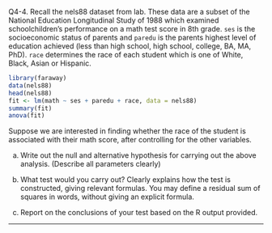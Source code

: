 \if \QLABELS1 Q4-4. \fi
Recall the nels88 dataset from lab. 
These data are a subset of the National Education Longitudinal Study of 1988 which examined schoolchildren's performance on a math test score in 8th grade. 
`ses` is the socioeconomic status of parents and `paredu` is the parents highest level of education achieved (less than high school, high school, college, BA, MA, PhD).
`race` determines the race of each student which is one of White, Black, Asian or Hispanic.

```r
library(faraway)
data(nels88)
head(nels88)
fit <- lm(math ~ ses + paredu + race, data = nels88)
summary(fit)
anova(fit)
```
Suppose we are interested in finding whether the race of the student is associated with their math score, after controlling for the other variables.

(a)  Write out the null and alternative hypothesis for carrying out the above analysis. (Describe all parameters clearly)

(b) What test would you carry out? Clearly explains how the test is constructed, giving relevant formulas. You may define a residual sum of squares in words, without giving an explicit formula.

(c) Report on the conclusions of your test based on the R output provided.

--------------




